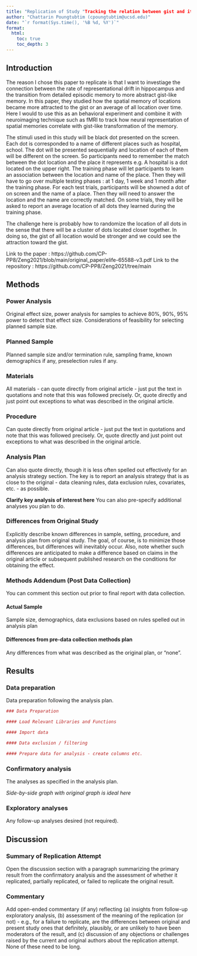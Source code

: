 ```yaml
---
title: "Replication of Study "Tracking the relation between gist and item memory over the course of long-term memory consolidation" by Tima Zeng et al. (2021, eLife)"
author: "Chattarin Poungtubtim (cpoungtubtim@ucsd.edu)"
date: "`r format(Sys.time(), '%B %d, %Y')`"
format:
  html:
    toc: true
    toc_depth: 3
---
```


<!-- Replication reports should all use this template to standardize reporting across projects.  These reports will be public supplementary materials that accompany the summary report(s) of the aggregate results. -->

## Introduction

The reason I chose this paper to replicate is that I want to investiage the connection between the rate of representational drift in hippocampus and  the transition from detailed episodic memory to more abstract gist-like memory. In this paper, they studied how the spatial memory of locations became more attracted to the gist or an average of all location over time. Here I would to use this as an behavioral experiment and combine it with neuroimaging technique such as fMRI to track how neural representation of spatial memories correlate with gist-like transformation of the memory.

The stimuli used in this study will be black dot presented on the screen. Each dot is corresponded to a name of different places such as hospital, school. The dot will be presented sequentially and location of each of them will be different on the screen. So participants need to remember the match between the dot location and the place it represents e.g. A hospital is a dot located on the upper right. The training phase will let participants to learn an association between the location and name of the place. Then they will have to go over multiple testing phases : at 1 day, 1 week and 1 month after the training phase. For each test trials, participants will be showned a dot of on screen and the name of a place. Then they will need to answer the location and the name are correctly matched. On some trials, they will be asked to report an average location of all dots they learned during the training phase. 

The challenge here is probably how to randomize the location of all dots in the sense that there will be a cluster of dots located closer together. In doing so, the gist of all location would be stronger and we could see the attraction toward the gist.

Link to the paper : https://github.com/CP-PP8/Zeng2021/blob/main/original_paper/elife-65588-v3.pdf
Link to the repository : https://github.com/CP-PP8/Zeng2021/tree/main





## Methods

### Power Analysis

Original effect size, power analysis for samples to achieve 80%, 90%, 95% power to detect that effect size.  Considerations of feasibility for selecting planned sample size.

### Planned Sample

Planned sample size and/or termination rule, sampling frame, known demographics if any, preselection rules if any.

### Materials

All materials - can quote directly from original article - just put the text in quotations and note that this was followed precisely.  Or, quote directly and just point out exceptions to what was described in the original article.

### Procedure	

Can quote directly from original article - just put the text in quotations and note that this was followed precisely.  Or, quote directly and just point out exceptions to what was described in the original article.

### Analysis Plan

Can also quote directly, though it is less often spelled out effectively for an analysis strategy section.  The key is to report an analysis strategy that is as close to the original - data cleaning rules, data exclusion rules, covariates, etc. - as possible.  

**Clarify key analysis of interest here**  You can also pre-specify additional analyses you plan to do.

### Differences from Original Study

Explicitly describe known differences in sample, setting, procedure, and analysis plan from original study.  The goal, of course, is to minimize those differences, but differences will inevitably occur.  Also, note whether such differences are anticipated to make a difference based on claims in the original article or subsequent published research on the conditions for obtaining the effect.

### Methods Addendum (Post Data Collection)

You can comment this section out prior to final report with data collection.

#### Actual Sample
  Sample size, demographics, data exclusions based on rules spelled out in analysis plan

#### Differences from pre-data collection methods plan
  Any differences from what was described as the original plan, or “none”.


## Results


### Data preparation

Data preparation following the analysis plan.
	
```r
### Data Preparation

#### Load Relevant Libraries and Functions

#### Import data

#### Data exclusion / filtering

#### Prepare data for analysis - create columns etc.
```

### Confirmatory analysis

The analyses as specified in the analysis plan.  

*Side-by-side graph with original graph is ideal here*

### Exploratory analyses

Any follow-up analyses desired (not required).  

## Discussion

### Summary of Replication Attempt

Open the discussion section with a paragraph summarizing the primary result from the confirmatory analysis and the assessment of whether it replicated, partially replicated, or failed to replicate the original result.  

### Commentary

Add open-ended commentary (if any) reflecting (a) insights from follow-up exploratory analysis, (b) assessment of the meaning of the replication (or not) - e.g., for a failure to replicate, are the differences between original and present study ones that definitely, plausibly, or are unlikely to have been moderators of the result, and (c) discussion of any objections or challenges raised by the current and original authors about the replication attempt.  None of these need to be long.
